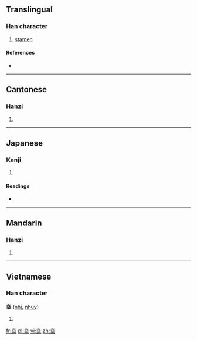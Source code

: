 ==Translingual==

===Han character===
{{Han char|rn=75|rad=木|as=12|sn=16|four=3390<sub>4</sub>|canj=心心心木 (PPPD)|ids=⿱[[惢]][[木]]}}

# [[stamen]]

====References====
* {{Han ref|kx=0554.150|dkj=15569|dj=0943.060|hdz=21296.090|uh=6A64|ud=27236|bh=E9D0|bd=59856}}

----

==Cantonese==

===Hanzi===
{{yue-hanzi|jyut=|y=yeui5}}

# {{defn|Cantonese|sort=木12}}

----

==Japanese==

===Kanji===
{{ja-kanji|grade=|rs=木12}}

# {{defn|Japanese|sort=木12}}

====Readings====
* {{ja-readings|on=[[ずい]] (zui), [[に]] (ni)|kun=[[たれる]] (tareru)}}

----

==Mandarin==

===Hanzi===
{{cmn-hanzi|pin=[[ruǐ]] ([[rui3]])|wg=jui<sup>3</sup>}}

# {{defn|Mandarin|sort=木12}}

----

==Vietnamese==

===Han character===
'''橤''' ([[nhị]], [[nhuỵ]])

# {{defn|Vietnamese}}

[[fr:橤]]
[[pl:橤]]
[[vi:橤]]
[[zh:橤]]
